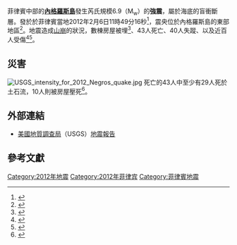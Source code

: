 {{noteTA
|G1=Earthquake
}}
{{coord|9.964|N|123.246|E|display=title}}
{{Infobox earthquake
|title              = 2012年內格羅斯地震
|image              = 
|image alt          = 
|imagecaption       =
|map                = 
|map alt            = 
|map2 ={{Location map | Philippines
 | label=
 | lat=9.964
 | long=123.246
 | mark=Bullseye1.png
 | marksize=40
 | position=top
 | width= 250
 | float=center
 | caption=}}
|map2_caption =
|date               = {{Start date|2012|02|06}}<ref name=USGS/>
|origintime         = 菲律賓標準時間11:49:16 <ref name=USGS/>
|duration           = 30秒<ref name=HKS>{{cite web |url=http://news.sina.com.hk/news/12/1/1/2569798/1.html |title=菲律賓中部6.9級地震已造成43人死亡 |date=2012-02-06 |publisher=[[新浪香港|新浪香港]] |accessdate=2012-02-06 |deadurl=yes |archiveurl=https://web.archive.org/web/20120208230322/http://news.sina.com.hk/news/12/1/1/2569798/1.html |archivedate=2012-02-08 }}</ref>
|magnitude          = 6.9 [[芮氏|M<sub>w</sub>]]
|depth              =  {{convert|20|km|mi}} <ref name=USGS/>
|location           = <!-- {{coord|XXXXX|region:XX_type:event|display=inline,title}} -->
|type               =
|countries affected = {{PHL}}
|damage             =
|intensity          = VII
|PGA                = <!-- NN''{{tsl|en|Peak ground acceleration||g}}'' -->
|tsunami            = 無
|landslide          = 有
|foreshocks         = 
|aftershocks        = 超過1200次（2012年2月8日菲律賓標準時間中午）<ref>{{cite web |url=http://interaksyon.com/article/23783/11-killed-as-magnitude-6-9-quake-strikes-off-negros |title=Number of casualties rises as 6.9 quake strikes off Negros |author=Abigail Kwok, Joseph Ubalde, and Lira Dalangin-Fernandez |date=2012-02-06 |publisher=Interaksyon |accessdate=2012-02-06 |deadurl=yes |archiveurl=https://web.archive.org/web/20120209033214/http://www.interaksyon.com/article/23783/11-killed-as-magnitude-6-9-quake-strikes-off-negros |archivedate=2012-02-09 }}</ref><ref name="PHStar Casualties"/>
|casualties         = 105人死亡<ref name="MB:EQ Casualties">{{cite web |url=http://www.mb.com.ph/articles/350496/69-magnitude-quake-jolts-negros-oriental |title=Quake Jolts Visayas |author=Ellalyn B. De Vera, Elena L. Aben, and Mars W. Mosqueda Jr. |date=2012-02-06 |work= |publisher=Manila Bulletin |accessdate=2012-02-06 |deadurl=yes |archiveurl=https://web.archive.org/web/20120209044712/http://www.mb.com.ph/articles/350496/69-magnitude-quake-jolts-negros-oriental |archivedate=2012-02-09 }}</ref><ref name=CE/><ref name=SC>{{cite web |url=http://www.sinchew.com.my/node/236016?tid=2 |title=菲律賓‧地震至少52死‧拯救員徒手掘尋生還者 |date=2012-02-07 |publisher=[[星洲日報|星洲日報]] |accessdate=2012-02-07 |archive-date=2019-01-01 |archive-url=https://web.archive.org/web/20190101194036/http://www.sinchew.com.my/node/236016?tid=2 |dead-url=no }}</ref><ref name="PHStar Casualties">{{cite web |url=http://www.philstar.com/nation/article.aspx?publicationsubcategoryid=200&articleid=775554 |title=Strong aftershock hits Negros anew |date=2012-02-08 |publisher=The Philippine Star |accessdate=2012-02-08 |archive-url=https://web.archive.org/web/20150604134356/http://www.philstar.com/nation/article.aspx?publicationsubcategoryid=200&articleid=775554 |archive-date=2015-06-04 |dead-url=yes }}</ref><ref>{{cite web |url=http://gulfnews.com/news/world/philippines/quake-39-s-death-toll-breaches-100-1.978698 |title=Quake's death toll breaches 100 |date=2012-02-10 |publisher={{tsl|en|Gulf News||Gulf News}} |accessdate=2012-02-10 |archive-date=2013-07-29 |archive-url=https://web.archive.org/web/20130729211219/http://gulfnews.com/news/world/philippines/quake-39-s-death-toll-breaches-100-1.978698 |dead-url=no }}</ref>
}}

菲律賓中部的'''[[內格羅斯島|內格羅斯島]]'''發生芮氏規模6.9（M<sub>w</sub>）的'''強震'''，屬於海底的盲衝斷層。發於於菲律賓當地2012年2月6日11時49分16秒<ref>{{cite web |url=http://www.abs-cbnnews.com/nation/regions/02/06/12/magnitude-68-quake-jolts-negros-cebu-region |title=Strong quake jolts Negros-Cebu; fatalities rising |date=2012-02-06 |publisher=ABS-CBN News and Current Affairs |accessdate=2012-02-06 |archive-date=2013-01-16 |archive-url=https://web.archive.org/web/20130116081622/http://www.abs-cbnnews.com/nation/regions/02/06/12/magnitude-68-quake-jolts-negros-cebu-region |dead-url=no }}</ref>，震央位於內格羅斯島的東部地區<ref name=USGS>{{cite web |url=http://earthquake.usgs.gov/earthquakes/recenteqsww/Quakes/usb0007wgq.html |title=Magnitude 6.7 - NEGROS - CEBU REGION, PHILIPPINES |date=2012-02-06 |publisher=[[美國地質調查局|美國地質調查局]] |accessdate=2012-02-06 |deadurl=yes |archiveurl=https://web.archive.org/web/20120207153152/http://earthquake.usgs.gov/earthquakes/recenteqsww/Quakes/usb0007wgq.html |archivedate=2012-02-07 }}</ref>。地震造成[[山崩|山崩]]的狀況，數棟房屋被埋<ref name=CE>{{cite web |url=http://www1.881903.com/apps/newsBoss/html/intnews/20120206/2012020620232089100.htm |title=菲律賓中部強烈地震增至44人死亡 |date=2012-02-06 |publisher=[[商業電台|商業電台]] |accessdate=2012-02-06 |deadurl=yes |archiveurl=https://web.archive.org/web/20120209024201/http://www1.881903.com/apps/newsBoss/html/intnews/20120206/2012020620232089100.htm |archivedate=2012-02-09 }}</ref>、43人死亡、40人失蹤、以及近百人受傷<ref name=SH>{{cite web |url=http://news.xinhuanet.com/photo/2012-02/07/c_122663789.htm |title=菲律賓中部發生6.9級地震 已致43人死亡組圖 |date=2012-02-07 |publisher=[[新華網|新華網]] |accessdate=2012-02-07}}</ref><ref name=AM>{{cite web |url=http://www.am730.com.hk/article.php?article=91340&d=1681 |title=鄰近宿霧 傳海嘯淹至遊客逃生 菲強震逾百死傷 |date=2012-02-07 |publisher=AM730 |accessdate=2012-02-07 |archive-date=2016-03-04 |archive-url=https://web.archive.org/web/20160304190103/http://www.am730.com.hk/article.php?article=91340&d=1681 |dead-url=no }}</ref>。

==災害==
[[File:USGS_intensity_for_2012_Negros_quake.jpg|thumb]]
死亡的43人中至少有29人死於土石流，10人則被房屋壓死<ref name=LIBER>{{cite web |url=http://www.libertytimes.com.tw/2012/new/feb/7/today-int7.htm |title=菲律賓連兩強震 至少43死 |date=2012-02-07 |publisher=[[自由時報|自由時報]] |accessdate=2012-02-07 |deadurl=yes |archiveurl=https://web.archive.org/web/20120207083844/http://libertytimes.com.tw/2012/new/feb/7/today-int7.htm |archivedate=2012-02-07 }}</ref>。

==外部連結==
* [[美國地質調查局|美國地質調查局]]（USGS）[https://web.archive.org/web/20120207153152/http://earthquake.usgs.gov/earthquakes/recenteqsww/Quakes/usb0007wgq.html 地震報告]

==參考文獻==
{{reflist}}

{{2012年地震}}

[[Category:2012年地震|Category:2012年地震]]
[[Category:2012年菲律宾|Category:2012年菲律宾]]
[[Category:菲律賓地震|Category:菲律賓地震]]